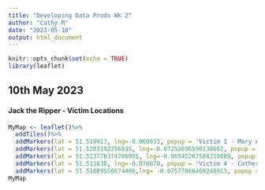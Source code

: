 ```yaml
---
title: "Developing Data Prods Wk 2"
author: "Cathy M"
date: "2023-05-10"
output: html_document
---
```


```r
knitr::opts_chunk$set(echo = TRUE)
library(leaflet)
```

## 10th May 2023
#### Jack the Ripper - Victim Locations
```r
MyMap <- leaflet()%>%
  addTiles()%>%
  addMarkers(lat = 51.519913, lng=-0.060933, popup = 'Victim 1 - Mary Ann Nichols')%>%
  addMarkers(lat = 51.5203192256835, lng=-0.07252656590138662, popup = 'Victim 2 - Annie Chapman')%>%
  addMarkers(lat = 51.513776374706055, lng=-0.06545267584210089, popup = 'Victim 3 (Uncertain) - Elizabeth   Stride')%>%  
  addMarkers(lat = 51.513830, lng=-0.078070, popup = 'Victim 4 - Catherine Eddowes')%>%
  addMarkers(lat = 51.51889550674488,lng= -0.07577866468248913, popup = 'Victim 5 -  Mary Jane Kelly')
MyMap

```
